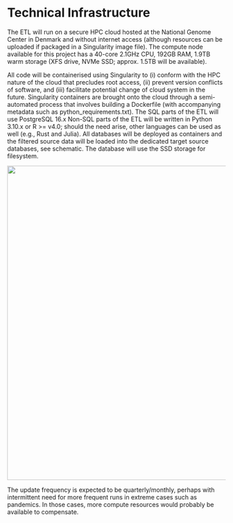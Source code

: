 # Technical Infrastructure   {#technical-infrastructure}

The ETL will run on a secure HPC cloud hosted at the National Genome
Center in Denmark and without internet access (although resources can be
uploaded if packaged in a Singularity image file). The compute node
available for this project has a 40-core 2.1GHz CPU, 192GB RAM, 1.9TB
warm storage (XFS drive, NVMe SSD; approx. 1.5TB will be available).

All code will be containerised using Singularity to (i) conform with the
HPC nature of the cloud that precludes root access, (ii) prevent version
conflicts of software, and (iii) facilitate potential change of cloud
system in the future. Singularity containers are brought onto the cloud
through a semi-automated process that involves building a Dockerfile
(with accompanying metadata such as python_requirements.txt). The SQL
parts of the ETL will use PostgreSQL 16.x Non-SQL parts of the ETL will
be written in Python 3.10.x or R \>= v4.0; should the need arise, other
languages can be used as well (e.g., Rust and Julia). All databases will
be deployed as containers and the filtered source data will be loaded
into the dedicated target source databases, see schematic. The database
will use the SSD storage for filesystem.

![](images/media/image1.png){width="6.290178258967629in"
height="7.548215223097113in"}

The update frequency is expected to be quarterly/monthly, perhaps with
intermittent need for more frequent runs in extreme cases such as
pandemics. In those cases, more compute resources would probably be
available to compensate.
